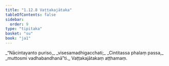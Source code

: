 ```yaml
---
title: "1.12.8 Vaṭṭakajātaka"
tableOfContents: false
sidebar:
  order: 9
type: "tipitaka"
basket: "su"
book: "ja1"
---
```



<DynamicBreadcrumb />

<Division number="118" book="ja1">

<Paragraph number="261" type="verses" book="ja1">
_“Nācintayanto puriso,_  
_visesamadhigacchati;_  
_Cintitassa phalaṃ passa,_  
_muttosmi vadhabandhanā”ti._  


</Paragraph>
</Division>

<Paragraph number="262" type="center" book="ja1">
Vaṭṭakajātakaṃ aṭṭhamaṃ.
</Paragraph>